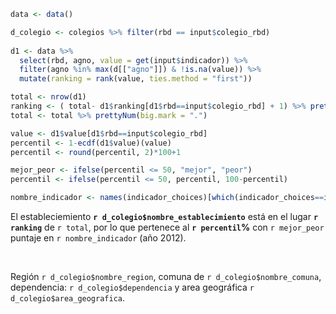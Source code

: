 ```r
data <- data()

d_colegio <- colegios %>% filter(rbd == input$colegio_rbd)
  
d1 <- data %>%
  select(rbd, agno, value = get(input$indicador)) %>%
  filter(agno %in% max(d[["agno"]]) & !is.na(value)) %>%
  mutate(ranking = rank(value, ties.method = "first"))

total <- nrow(d1) 
ranking <- ( total- d1$ranking[d1$rbd==input$colegio_rbd] + 1) %>% prettyNum(big.mark = ".")
total <- total %>% prettyNum(big.mark = ".")

value <- d1$value[d1$rbd==input$colegio_rbd]
percentil <- 1-ecdf(d1$value)(value)
percentil <- round(percentil, 2)*100+1

mejor_peor <- ifelse(percentil <= 50, "mejor", "peor")
percentil <- ifelse(percentil <= 50, percentil, 100-percentil)

nombre_indicador <- names(indicador_choices)[which(indicador_choices==input$indicador)]
```

El estableciemiento **`r d_colegio$nombre_establecimiento`** est&aacute; en el lugar **`r ranking`** de `r total`, por lo que pertenece al **`r percentil`&#37;** con `r mejor_peor` puntaje en `r nombre_indicador` (a&ntilde;o 2012).

<br>

Regi&oacute;n `r d_colegio$nombre_region`, comuna de `r d_colegio$nombre_comuna`, dependencia: `r d_colegio$dependencia` y area geogr&aacute;fica `r d_colegio$area_geografica`.


